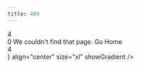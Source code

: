 ```yaml
---
title: 404
---
```



<BaseLayout>
  <Hero
    title={
      <div className="flex justify-center gap-12 lg:gap-24 lg:text-[5ch] mt-12 lg:mt-32">
        <div>
          <HeadlineNode>4</HeadlineNode>
        </div>
        <div className="-mt-12 lg:-mt-32 space-y-8">
          <HeadlineNode>0</HeadlineNode>
          <Text size="lg">We couldn't find that page.</Text>
          <Link href="/">
            <Text className="font-normal">
              Go Home <ArrowRightCircleIcon className="inline w-6 h-6 ml-1" />
            </Text>
          </Link>
        </div>
        <div className="-mt-4 lg:-mt-12">
          <HeadlineNode>4</HeadlineNode>
        </div>
      </div>
    }
    align="center"
    size="xl"
    showGradient
  />
</BaseLayout>
